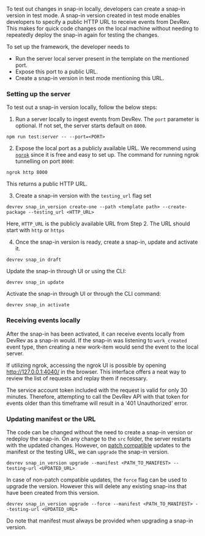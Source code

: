 To test out changes in snap-in locally, developers can create a snap-in version in test mode.
A snap-in version created in test mode enables developers to specify a public HTTP URL to receive events from DevRev. This makes for
quick code changes on the local machine without needing to repeatedly deploy the snap-in again for testing the changes.

To set up the framework, the developer needs to

- Run the server local server present in the template on the mentioned port.
- Expose this port to a public URL.
- Create a snap-in version in test mode mentioning this URL.

### Setting up the server

To test out a snap-in version locally, follow the below steps:

1. Run a server locally to ingest events from DevRev. The `port` parameter is optional. If not set, the server starts default on `8000`.

```
npm run test:server -- --port=<PORT>
```

2. Expose the local port as a publicly available URL. We recommend using [`ngrok`](https://ngrok.com/download) since it is free and easy to set up. The command for running ngrok tunnelling on port `8000`:

```
ngrok http 8000
```

This returns a public HTTP URL.

3. Create a snap-in version with the `testing_url` flag set

```
devrev snap_in_version create-one --path <template path> --create-package --testing_url <HTTP_URL>
```

Here, `HTTP_URL` is the publicly available URL from Step 2. The URL should start with `http` or `https`

4. Once the snap-in version is ready, create a snap-in, update and activate it.

```
devrev snap_in draft
```

Update the snap-in through UI or using the CLI:

```
devrev snap_in update
```

Activate the snap-in through UI or through the CLI command:

```
devrev snap_in activate
```

### Receiving events locally

After the snap-in has been activated, it can receive events locally from DevRev as a
snap-in would. If the snap-in was listening to `work_created` event type, then creating a
new work-item would send the event to the local server.

If utilizing ngrok, accessing the ngrok UI is possible by opening http://127.0.0.1:4040/ in the browser. This interface offers a neat way to review the list of requests and replay them if necessary.

The service account token included with the request is valid for only 30 minutes. Therefore, attempting to call the DevRev API with that token for events older than this timeframe will result in a '401 Unauthorized' error.

### Updating manifest or the URL

The code can be changed without the need to create a snap-in version or redeploy the snap-in. On any change to the
`src` folder, the server restarts with the updated changes. However, on [patch compatible](https://developer.devrev.ai/snap-in-development/upgrade-snap-ins#version-compatibility) updates to the manifest or the testing URL, we can `upgrade` the snap-in version.

```
devrev snap_in_version upgrade --manifest <PATH_TO_MANIFEST> --testing-url <UPDATED_URL>
```

In case of non-patch compatible updates, the `force` flag can be used to upgrade the version. However this will delete any
existing snap-ins that have been created from this version.

```
devrev snap_in_version upgrade --force --manifest <PATH_TO_MANIFEST> --testing-url <UPDATED_URL>
```

Do note that manifest must always be provided when upgrading a snap-in version.
